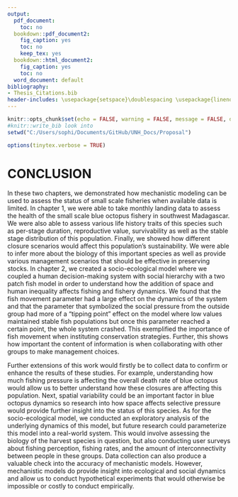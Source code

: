 ```yaml
---
output:
  pdf_document:
    toc: no
  bookdown::pdf_document2:
    fig_caption: yes
    toc: no
    keep_tex: yes
  bookdown::html_document2:
    fig_caption: yes
    toc: no
  word_document: default
bibliography:
- Thesis_Citations.bib
header-includes: \usepackage{setspace}\doublespacing \usepackage{lineno} \usepackage{placeins}
---
```


\setcounter{page}{49}

```r
knitr::opts_chunk$set(echo = FALSE, warning = FALSE, message = FALSE, dev="cairo_pdf")
#knitr::write_bib look into
setwd("C:/Users/sophi/Documents/GitHub/UNH_Docs/Proposal")

```

```r
options(tinytex.verbose = TRUE)
```

\linenumbers

# CONCLUSION

In these two chapters, we demonstrated how mechanistic modeling can be used to assess the status of small scale fisheries when available data is limited. In chapter 1, we were able to take monthly landing data to assess the health of the small scale blue octopus fishery in southwest Madagascar. We were also able to assess various life history traits of this species such as per-stage duration, reproductive value, survivability as well as the stable stage distribution of this population. Finally, we showed how different closure scenarios would affect this population’s sustainability. We were able to infer more about the biology of this important species as well as provide various management scenarios that should be effective in preserving stocks. In chapter 2, we created a socio-ecological model where we coupled a human decision-making system with social hierarchy with a two patch fish model in order to understand how the addition of space and human inequality affects fishing and fishery dynamics. We found that the fish movement parameter had a large effect on the dynamics of the system and that the parameter that symbolized the social pressure from the outside group had more of a “tipping point” effect on the model where low values maintained stable fish populations but once this parameter reached a certain point, the whole system crashed. This exemplified the importance of fish movement when instituting conservation strategies. Further, this shows how important the content of information is when collaborating with other groups to make management choices.

Further extensions of this work would firstly be to collect data to confirm or enhance the results of these studies. For example, understanding how much fishing pressure is affecting the overall death rate of blue octopus would allow us to better understand how these closures are affecting this population. Next, spatial variability could be an important factor in blue octopus dynamics so research into how space affects selective pressure would provide further insight into the status of this species. As for the socio-ecological model, we conducted an exploratory analysis of the underlying dynamics of this model, but future research could parameterize this model into a real-world system. This would involve assessing the biology of the harvest species in question, but also conducting user surveys about fishing perception, fishing rates, and the amount of interconnectivity between people in these groups. Data collection can also produce a valuable check into the accuracy of mechanistic models. However, mechanistic models do provide insight into ecological and social dynamics and allow us to conduct hypothetical experiments that would otherwise be impossible or costly to conduct empirically. 